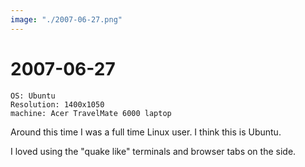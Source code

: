```yaml
---
image: "./2007-06-27.png"
---
```


# 2007-06-27

```
OS: Ubuntu
Resolution: 1400x1050
machine: Acer TravelMate 6000 laptop
```


Around this time I was a full time Linux user. I think this is Ubuntu.

I loved using the "quake like" terminals and browser tabs on the side.
